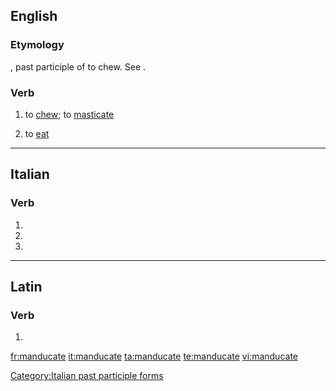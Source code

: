 ==English==

===Etymology===
{{etyl|la|en}} {{lena}} {{term|manducatus}}, past participle of {{term|manducare}} to chew. See {{term|manger}}.

===Verb===
{{en-verb|manducates|manducating|manducated}}

# {{context|literary|lang=en}} to [[chew]]; to [[masticate]]
# {{context|literary|lang=en}} to [[eat]]
#: {{rfquotek|Jeremy Taylor}}

----

==Italian==

===Verb===
{{head|it|verb form}}

# {{inflection of|manducare||2|p|pres|indc|lang=it}}
# {{inflection of|manducare||2|p|impr|lang=it}}
# {{feminine plural of|manducato|lang=it}}

[[Category:Italian past participle forms]]

----

==Latin==

===Verb===
{{la-verb-form|mandūcāte}}

# {{inflection of|mandūcō||2|p|pres|actv|impr|lang=la}}

[[fr:manducate]]
[[it:manducate]]
[[ta:manducate]]
[[te:manducate]]
[[vi:manducate]]